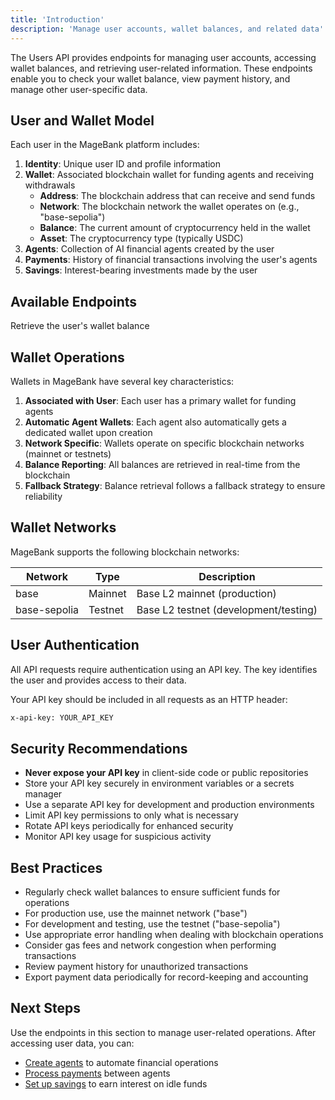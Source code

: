 ```yaml
---
title: 'Introduction'
description: 'Manage user accounts, wallet balances, and related data'
---
```


The Users API provides endpoints for managing user accounts, accessing wallet balances, and retrieving user-related information. These endpoints enable you to check your wallet balance, view payment history, and manage other user-specific data.

## User and Wallet Model

Each user in the MageBank platform includes:

1. **Identity**: Unique user ID and profile information
2. **Wallet**: Associated blockchain wallet for funding agents and receiving withdrawals
   - **Address**: The blockchain address that can receive and send funds
   - **Network**: The blockchain network the wallet operates on (e.g., "base-sepolia")
   - **Balance**: The current amount of cryptocurrency held in the wallet
   - **Asset**: The cryptocurrency type (typically USDC)
3. **Agents**: Collection of AI financial agents created by the user
4. **Payments**: History of financial transactions involving the user's agents
5. **Savings**: Interest-bearing investments made by the user

## Available Endpoints

<CardGroup>
  <Card title="Get Wallet Balance" icon="wallet" href="/api-reference/users/get-wallet-balance">
    Retrieve the user's wallet balance
  </Card>
</CardGroup>

## Wallet Operations

Wallets in MageBank have several key characteristics:

1. **Associated with User**: Each user has a primary wallet for funding agents
2. **Automatic Agent Wallets**: Each agent also automatically gets a dedicated wallet upon creation
3. **Network Specific**: Wallets operate on specific blockchain networks (mainnet or testnets)
4. **Balance Reporting**: All balances are retrieved in real-time from the blockchain
5. **Fallback Strategy**: Balance retrieval follows a fallback strategy to ensure reliability

## Wallet Networks

MageBank supports the following blockchain networks:

| Network | Type | Description |
|---------|------|-------------|
| base | Mainnet | Base L2 mainnet (production) |
| base-sepolia | Testnet | Base L2 testnet (development/testing) |

## User Authentication

All API requests require authentication using an API key. The key identifies the user and provides access to their data. 

Your API key should be included in all requests as an HTTP header:

```bash
x-api-key: YOUR_API_KEY
```

## Security Recommendations

- **Never expose your API key** in client-side code or public repositories
- Store your API key securely in environment variables or a secrets manager
- Use a separate API key for development and production environments
- Limit API key permissions to only what is necessary
- Rotate API keys periodically for enhanced security
- Monitor API key usage for suspicious activity

## Best Practices

- Regularly check wallet balances to ensure sufficient funds for operations
- For production use, use the mainnet network ("base")
- For development and testing, use the testnet ("base-sepolia")
- Use appropriate error handling when dealing with blockchain operations
- Consider gas fees and network congestion when performing transactions
- Review payment history for unauthorized transactions
- Export payment data periodically for record-keeping and accounting

## Next Steps

Use the endpoints in this section to manage user-related operations. After accessing user data, you can:

- [Create agents](/api-reference/agents/create-agent) to automate financial operations
- [Process payments](/api-reference/payments/register-payment) between agents
- [Set up savings](/api-reference/savings/deposit) to earn interest on idle funds